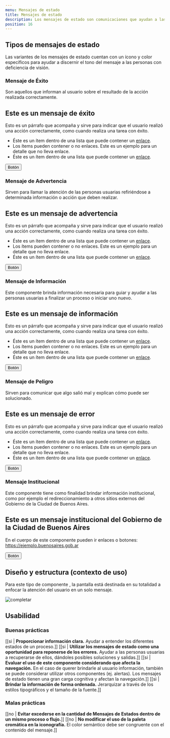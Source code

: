 ```yaml
---
menu: Mensajes de estado
title: Mensajes de estado
description: Los mensajes de estado son comunicaciones que ayudan a las personas usuarias a tomar decisiones premeditadas. Informan que algo ha ocurrido o va a ocurrir y tal vez requieran de su acción. También, sirven para reducir la incertidumbre y evitar que los usuarios cometan errores.
position: 16
---
```


## Tipos de mensajes de estado

Las variantes de los mensajes de estado cuentan con un ícono y color específicos para ayudar a discernir el tono del mensaje a las personas con deficiencia de visión.

### Mensaje de Éxito

Son aquellos que informan al usuario sobre el resultado de la acción realizada correctamente.

<div class="content-1">
  <div class="status status-success">
    <h2 class="status-title">Este es un mensaje de éxito</h2>
    <p class="status-text">
      Esto es un párrafo que acompaña y sirve para indicar que el usuario realizó una acción correctamente, como cuando
      realiza una tarea con éxito.
    </p>
    <ul class="status-list">
      <li>
        Éste es un ítem dentro de una lista que puede contener un <a href="#">enlace</a>.
      </li>
      <li>Los ítems pueden contener o no enlaces. Este es un ejemplo para un detalle que no lleva enlace.</li>
      <li>
        Éste es un ítem dentro de una lista que puede contener un <a href="#">enlace</a>.
      </li>
    </ul>
    <button type="button" class="btn btn-secondary">
      Botón
    </button>
  </div>
</div>

### Mensaje de Advertencia

Sirven para llamar la atención de las personas usuarias refiriéndose a determinada información o acción que deben realizar.

<div class="content-1">
  <div class="status status-primary">
    <h2 class="status-title">Este es un mensaje de advertencia</h2>
    <p class="status-text">
      Esto es un párrafo que acompaña y sirve para indicar que el usuario realizó una acción correctamente, como cuando
      realiza una tarea con éxito.
    </p>
    <ul class="status-list">
      <li>
        Éste es un ítem dentro de una lista que puede contener un <a href="#">enlace</a>.
      </li>
      <li>Los ítems pueden contener o no enlaces. Este es un ejemplo para un detalle que no lleva enlace.</li>
      <li>
        Éste es un ítem dentro de una lista que puede contener un <a href="#">enlace</a>.
      </li>
    </ul>
    <button type="button" class="btn btn-secondary">
      Botón
    </button>
  </div>
</div>

### Mensaje de Información

Este componente brinda información necesaria para guiar y ayudar a las personas usuarias a finalizar un proceso o iniciar uno nuevo.

<div class="content-1">
  <div class="status status-info">
    <h2 class="status-title">Este es un mensaje de información</h2>
    <p class="status-text">
      Esto es un párrafo que acompaña y sirve para indicar que el usuario realizó una acción correctamente, como cuando
      realiza una tarea con éxito.
    </p>
    <ul class="status-list">
      <li>
        Éste es un ítem dentro de una lista que puede contener un <a href="#">enlace</a>.
      </li>
      <li>Los ítems pueden contener o no enlaces. Este es un ejemplo para un detalle que no lleva enlace.</li>
      <li>
        Éste es un ítem dentro de una lista que puede contener un <a href="#">enlace</a>.
      </li>
    </ul>
    <button type="button" class="btn btn-secondary">
      Botón
    </button>
  </div>
</div>

### Mensaje de Peligro

Sirven para comunicar que algo salió mal y explican cómo puede ser solucionado.

<div class="content-1">
  <div class="status status-danger">
    <h2 class="status-title">Este es un mensaje de error</h2>
    <p class="status-text">
      Esto es un párrafo que acompaña y sirve para indicar que el usuario realizó una acción correctamente, como cuando
      realiza una tarea con éxito.
    </p>
    <ul class="status-list">
      <li>
        Éste es un ítem dentro de una lista que puede contener un <a href="#">enlace</a>.
      </li>
      <li>Los ítems pueden contener o no enlaces. Este es un ejemplo para un detalle que no lleva enlace.</li>
      <li>
        Éste es un ítem dentro de una lista que puede contener un <a href="#">enlace</a>.
      </li>
    </ul>
    <button type="button" class="btn btn-secondary">
      Botón
    </button>
  </div>
</div>

### Mensaje Institucional

Este componente tiene como finalidad brindar información institucional, como por ejemplo el redireccionamiento a otros sitios externos del Gobierno de la Ciudad de Buenos Aires.

<div class="content-1">
  <div class="status status-institutional">
    <h2 class="status-title">Este es un mensaje institucional del Gobierno de la Ciudad de Buenos Aires</h2>
    <p class="status-text">
      En el cuerpo de este componente pueden ir enlaces o botones: <a href="#">https://ejemplo.buenosaires.gob.ar</a>
    </p>
    <button type="button" class="btn btn-outline-link">
      Botón
    </button>
  </div>
</div>

## Diseño y estructura (contexto de uso)

Para este tipo de componente , la pantalla está destinada en su totalidad a enfocar la atención del usuario en un solo mensaje.

![completar](/componentes/mensajedeestado/diagrama.svg)

## Usabilidad

### Buenas prácticas

[[si | **Proporcionar información clara.** Ayudar a entender los diferentes estados de un proceso.]]
[[si | **Utilizar los mensajes de estado como una oportunidad para reponerse de los errores.** Ayudar a las personas usuarias a recuperarse de ellos, dándoles posibles soluciones y salidas.]]
[[si | **Evaluar el uso de este componente considerando que afecta la navegación.** En el caso de querer brindarle al usuario información, también se puede considerar utilizar otros componentes (ej. alertas). Los mensajes de estado tienen una gran carga cognitiva y afectan la navegación.]]
[[si | **Brindar la información de forma ordenada.** Jerarquizar a través de los estilos tipográficos y el tamaño de la fuente.]]

### Malas prácticas

[[no | **Evitar excederse en la cantidad de Mensajes de Estados dentro de un mismo proceso o flujo.**]]
[[no | **No modificar el uso de la paleta cromática en la iconografía.** El color semántico debe ser congruente con el contenido del mensaje.]]
